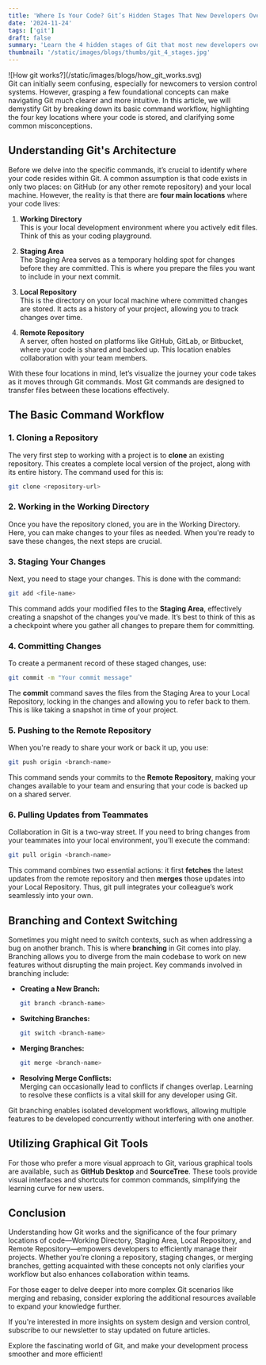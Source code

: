 ```yaml
---
title: 'Where Is Your Code? Git’s Hidden Stages That New Developers Overlook'
date: '2024-11-24'
tags: ['git']
draft: false
summary: 'Learn the 4 hidden stages of Git that most new developers overlook! Discover how your code moves through the Working Directory, Staging Area, Local Repository, and Remote Repository'
thumbnail: '/static/images/blogs/thumbs/git_4_stages.jpg'
---
```


<div className="featured-image">
![How git works?](/static/images/blogs/how_git_works.svg)
</div>
Git can initially seem confusing, especially for newcomers to version control systems. However, grasping a few foundational concepts can make navigating Git much clearer and more intuitive. In this article, we will demystify Git by breaking down its basic command workflow, highlighting the four key locations where your code is stored, and clarifying some common misconceptions.

## Understanding Git's Architecture

Before we delve into the specific commands, it’s crucial to identify where your code resides within Git. A common assumption is that code exists in only two places: on GitHub (or any other remote repository) and your local machine. However, the reality is that there are **four main locations** where your code lives:

1. **Working Directory**  
   This is your local development environment where you actively edit files. Think of this as your coding playground.  

2. **Staging Area**  
   The Staging Area serves as a temporary holding spot for changes before they are committed. This is where you prepare the files you want to include in your next commit.  

3. **Local Repository**  
   This is the directory on your local machine where committed changes are stored. It acts as a history of your project, allowing you to track changes over time.  

4. **Remote Repository**  
   A server, often hosted on platforms like GitHub, GitLab, or Bitbucket, where your code is shared and backed up. This location enables collaboration with your team members.  

With these four locations in mind, let’s visualize the journey your code takes as it moves through Git commands. Most Git commands are designed to transfer files between these locations effectively.

## The Basic Command Workflow

### 1. Cloning a Repository

The very first step to working with a project is to **clone** an existing repository. This creates a complete local version of the project, along with its entire history. The command used for this is:
```bash
git clone <repository-url>
```

### 2. Working in the Working Directory

Once you have the repository cloned, you are in the Working Directory. Here, you can make changes to your files as needed. When you're ready to save these changes, the next steps are crucial.

### 3. Staging Your Changes

Next, you need to stage your changes. This is done with the command:
```bash
git add <file-name>
```

This command adds your modified files to the **Staging Area**, effectively creating a snapshot of the changes you've made. It’s best to think of this as a checkpoint where you gather all changes to prepare them for committing.

### 4. Committing Changes

To create a permanent record of these staged changes, use:
```bash
git commit -m "Your commit message"
```

The **commit** command saves the files from the Staging Area to your Local Repository, locking in the changes and allowing you to refer back to them. This is like taking a snapshot in time of your project.

### 5. Pushing to the Remote Repository

When you're ready to share your work or back it up, you use:
```bash
git push origin <branch-name>
```

This command sends your commits to the **Remote Repository**, making your changes available to your team and ensuring that your code is backed up on a shared server.

### 6. Pulling Updates from Teammates

Collaboration in Git is a two-way street. If you need to bring changes from your teammates into your local environment, you’ll execute the command:
```bash
git pull origin <branch-name>
```

This command combines two essential actions: it first **fetches** the latest updates from the remote repository and then **merges** those updates into your Local Repository. Thus, git pull integrates your colleague’s work seamlessly into your own.

## Branching and Context Switching

Sometimes you might need to switch contexts, such as when addressing a bug on another branch. This is where **branching** in Git comes into play. Branching allows you to diverge from the main codebase to work on new features without disrupting the main project. Key commands involved in branching include:
- **Creating a New Branch:**  
  ```bash
  git branch <branch-name>
  ```
- **Switching Branches:**  
  ```bash
  git switch <branch-name>
  ```
- **Merging Branches:**  
  ```bash
  git merge <branch-name>
  ```
- **Resolving Merge Conflicts:**  
  Merging can occasionally lead to conflicts if changes overlap. Learning to resolve these conflicts is a vital skill for any developer using Git.

Git branching enables isolated development workflows, allowing multiple features to be developed concurrently without interfering with one another.

## Utilizing Graphical Git Tools

For those who prefer a more visual approach to Git, various graphical tools are available, such as **GitHub Desktop** and **SourceTree**. These tools provide visual interfaces and shortcuts for common commands, simplifying the learning curve for new users.

## Conclusion

Understanding how Git works and the significance of the four primary locations of code—Working Directory, Staging Area, Local Repository, and Remote Repository—empowers developers to efficiently manage their projects. Whether you’re cloning a repository, staging changes, or merging branches, getting acquainted with these concepts not only clarifies your workflow but also enhances collaboration within teams.

For those eager to delve deeper into more complex Git scenarios like merging and rebasing, consider exploring the additional resources available to expand your knowledge further.  

If you're interested in more insights on system design and version control, subscribe to our newsletter to stay updated on future articles.  

Explore the fascinating world of Git, and make your development process smoother and more efficient!